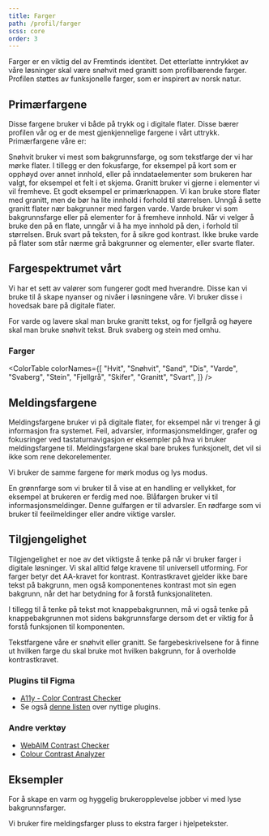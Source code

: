 ```yaml
---
title: Farger
path: /profil/farger
scss: core
order: 3
---
```



<Ingress>
    Farger er en viktig del av Fremtinds identitet. Det etterlatte inntrykket av våre løsninger skal være snøhvit med
    granitt som profilbærende farger. Profilen støttes av funksjonelle farger, som er inspirert av norsk natur.
</Ingress>

## Primærfargene

Disse fargene bruker vi både på trykk og i digitale flater. Disse bærer profilen vår og er de mest gjenkjennelige fargene i vårt uttrykk. Primærfargene våre er:

<PrimaryColor title="Snøhvit" colorVariable="snohvit" cmyk="0 0 0 0">
    Snøhvit bruker vi mest som bakgrunnsfarge, og som tekstfarge der vi har mørke flater. I tillegg er den fokusfarge,
    for eksempel på kort som er opphøyd over annet innhold, eller på inndataelementer som brukeren har valgt, for
    eksempel et felt i et skjema.
</PrimaryColor>

<PrimaryColor title="Granitt" colorVariable="granitt" cmyk="15 15 15 100" pantone="Pantone Black U">
    Granitt bruker vi gjerne i elementer vi vil fremheve. Et godt eksempel er primærknappen. Vi kan bruke store flater
    med granitt, men de bør ha lite innhold i forhold til størrelsen. Unngå å sette granitt flater nær bakgrunner med
    fargen varde.
</PrimaryColor>

<PrimaryColor title="Varde" colorVariable="varde" cmyk="12 13 19 0">
    Varde bruker vi som bakgrunnsfarge eller på elementer for å fremheve innhold. Når vi velger å bruke den på en flate,
    unngår vi å ha mye innhold på den, i forhold til størrelsen. Bruk svart på teksten, for å sikre god kontrast. Ikke
    bruke varde på flater som står nærme grå bakgrunner og elementer, eller svarte flater.
</PrimaryColor>

## Fargespektrumet vårt

Vi har et sett av valører som fungerer godt med hverandre. Disse kan vi bruke til å skape nyanser og nivåer i løsningene våre. Vi bruker disse i hovedsak bare på digitale flater.

For varde og lavere skal man bruke granitt tekst, og for fjellgrå og høyere skal man bruke snøhvit tekst. Bruk svaberg og stein med omhu.

### Farger

<ColorTable
    colorNames={[
        "Hvit",
        "Snøhvit",
        "Sand",
        "Dis",
        "Varde",
        "Svaberg",
        "Stein",
        "Fjellgrå",
        "Skifer",
        "Granitt",
        "Svart",
    ]}
/>

## Meldingsfargene

Meldingsfargene bruker vi på digitale flater, for eksempel når vi trenger å gi informasjon fra systemet. Feil, advarsler, informasjonsmeldinger, grafer og fokusringer ved tastaturnavigasjon er eksempler på hva vi bruker meldingsfargene til. Meldingsfargene skal bare brukes funksjonelt, det vil si ikke som rene dekorelementer.

Vi bruker de samme fargene for mørk modus og lys modus.

<PrimaryColor title="Suksessfarge" colorVariable="suksess">
    En grønnfarge som vi bruker til å vise at en handling er vellykket, for eksempel at brukeren er ferdig med noe.
</PrimaryColor>

<PrimaryColor title="Infofarge" colorVariable="info">
    Blåfargen bruker vi til informasjonsmeldinger.
</PrimaryColor>

<PrimaryColor title="Advarselsfarge" colorVariable="advarsel">
    Denne gulfargen er til advarsler.
</PrimaryColor>

<PrimaryColor title="Feilfarge" colorVariable="feil" className="jkl-spacing-64--bottom">
    En rødfarge som vi bruker til feeilmeldinger eller andre viktige varsler.
</PrimaryColor>

## Tilgjengelighet

Tilgjengelighet er noe av det viktigste å tenke på når vi bruker farger i digitale løsninger. Vi skal alltid følge kravene til universell utforming. For farger betyr det AA-kravet for kontrast. Kontrastkravet gjelder ikke bare tekst på bakgrunn, men også komponentenes kontrast mot sin egen bakgrunn, når det har betydning for å forstå funksjonaliteten.

I tillegg til å tenke på tekst mot knappebakgrunnen, må vi også tenke på knappebakgrunnen mot sidens bakgrunnsfarge dersom det er viktig for å forstå funksjonen til komponenten.

Tekstfargene våre er snøhvit eller granitt. Se fargebeskrivelsene for å finne ut hvilken farge du skal bruke mot hvilken bakgrunn, for å overholde kontrastkravet.

### Plugins til Figma

-   [A11y - Color Contrast Checker](https://www.figma.com/community/plugin/733159460536249875/A11y---Color-Contrast-Checker)
-   Se også [denne listen](https://www.figma.com/blog/design-for-everyone-with-these-accessibility-focused-plugins/) over nyttige plugins.

### Andre verktøy

-   [WebAIM Contrast Checker](https://webaim.org/resources/contrastchecker/)
-   [Colour Contrast Analyzer](https://developer.paciellogroup.com/resources/contrastanalyser/)

## Eksempler

For å skape en varm og hyggelig brukeropplevelse jobber vi med lyse bakgrunnsfarger.

<Grid className="jkl-spacing-40--bottom">
    <PortalImage
        alt="Skjermbilde av en detaljside for en bilforsikring"
        src="/assets/documentation/farger/bilforsikring_detaljside.png"
    />
    <PortalImage
        alt="Skjermbilde av en fakturaoversikt med detaljvisning for en faktura"
        src="/assets/documentation/farger/betaling_faktura.png"
    />
</Grid>
<Grid className="jkl-spacing-40--bottom">
    <PortalImage
        alt="Skjermbilde av boligselgerforsikring, som har flere områder med sort kontrastfarge"
        src="/assets/documentation/farger/bsf_forside.png"
    />
</Grid>

Vi bruker fire meldingsfarger pluss to ekstra farger i hjelpetekster.

<Grid className="jkl-spacing-40--bottom">
    <PortalImage
        alt="Skjermbilde av et skjema for kjøp av hundeforsikring med en valideringsfeil"
        src="/assets/documentation/farger/hund_feilmelding.png"
    />
</Grid>
